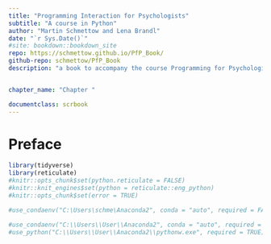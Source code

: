 ```yaml
---
title: "Programming Interaction for Psychologists"
subtitle: "A course in Python"
author: "Martin Schmettow and Lena Brandl"
date: "`r Sys.Date()`"
#site: bookdown::bookdown_site
repo: https://schmettow.github.io/PfP_Book/
github-repo: schmettow/PfP_Book
description: "a book to accompany the course Programming for Psychologists"


chapter_name: "Chapter "

documentclass: scrbook
---
```


# Preface {-}


```r
library(tidyverse)
library(reticulate)
#knitr::opts_chunk$set(python.reticulate = FALSE)
#knitr::knit_engines$set(python = reticulate::eng_python)
#knitr::opts_chunk$set(error = TRUE)

#use_condaenv("C:\Users\schme\Anaconda2", conda = "auto", required = FALSE)

#use_condaenv("C:\\Users\\User\\Anaconda2", conda = "auto", required = FALSE)
#use_python("C:\\Users\\User\\Anaconda2\\pythonw.exe", required = TRUE)
```
